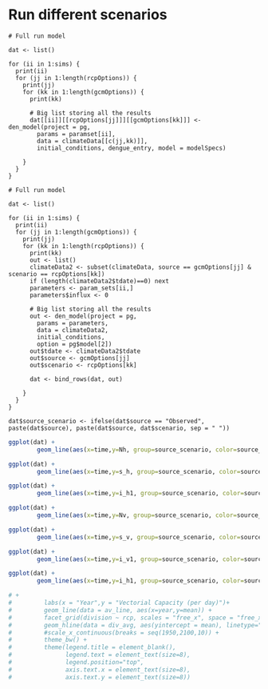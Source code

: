 # Run different scenarios
```{run scenarios}
# Full run model

dat <- list()

for (ii in 1:sims) {
  print(ii)
  for (jj in 1:length(rcpOptions)) {
    print(jj)
    for (kk in 1:length(gcmOptions)) {
      print(kk)
    
      # Big list storing all the results
      dat[[ii]][[rcpOptions[jj]]][[gcmOptions[kk]]] <- den_model(project = pg, 
        params = paramset[ii], 
        data = climateData[[c(jj,kk)]], 
        initial_conditions, dengue_entry, model = modelSpecs)
                        
    }
  }
}
```

```{run scenarios}
# Full run model

dat <- list()

for (ii in 1:sims) {
  print(ii)
  for (jj in 1:length(gcmOptions)) {
    print(jj)
    for (kk in 1:length(rcpOptions)) {
      print(kk)
      out <- list()
      climateData2 <- subset(climateData, source == gcmOptions[jj] & scenario == rcpOptions[kk])
      if (length(climateData2$tdate)==0) next
      parameters <- param_sets[ii,]
      parameters$influx <- 0
    
      # Big list storing all the results
      out <- den_model(project = pg, 
        params = parameters, 
        data = climateData2, 
        initial_conditions, 
        option = pg$model[2])
      out$tdate <- climateData2$tdate
      out$source <- gcmOptions[jj]
      out$scenario <- rcpOptions[kk]
      
      dat <- bind_rows(dat, out)
                        
    }
  }
}

dat$source_scenario <- ifelse(dat$source == "Observed", paste(dat$source), paste(dat$source, dat$scenario, sep = " "))

```

```{r Produce plots, echo=FALSE}
ggplot(dat) +
        geom_line(aes(x=time,y=Nh, group=source_scenario, color=source_scenario))

ggplot(dat) +
        geom_line(aes(x=time,y=s_h, group=source_scenario, color=source_scenario))

ggplot(dat) +
        geom_line(aes(x=time,y=i_h1, group=source_scenario, color=source_scenario))

ggplot(dat) +
        geom_line(aes(x=time,y=Nv, group=source_scenario, color=source_scenario))

ggplot(dat) +
        geom_line(aes(x=time,y=s_v, group=source_scenario, color=source_scenario))

ggplot(dat) +
        geom_line(aes(x=time,y=i_v1, group=source_scenario, color=source_scenario))

ggplot(dat) +
        geom_line(aes(x=time,y=i_h1, group=source_scenario, color=source_scenario))

# +
#         labs(x = "Year",y = "Vectorial Capacity (per day)")+
#         geom_line(data = av_line, aes(x=year,y=mean)) +
#         facet_grid(division ~ rcp, scales = "free_x", space = "free_x")+
#         geom_hline(data = div_avg, aes(yintercept = mean), linetype="dashed")+
#         #scale_x_continuous(breaks = seq(1950,2100,10)) +
#         theme_bw() +
#         theme(legend.title = element_blank(),
#               legend.text = element_text(size=8),
#               legend.position="top",
#               axis.text.x = element_text(size=8),
#               axis.text.y = element_text(size=8))

```